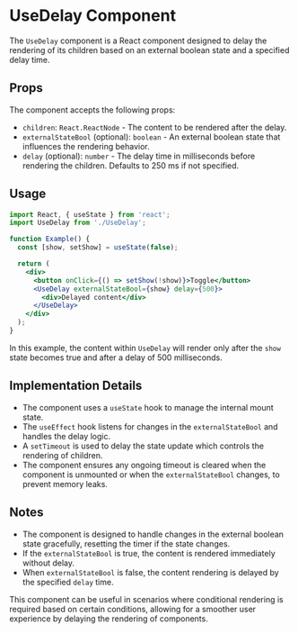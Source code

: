 # UseDelay Component

The `UseDelay` component is a React component designed to delay the rendering of its children based on an external boolean state and a specified delay time.

## Props

The component accepts the following props:

- `children`: `React.ReactNode` - The content to be rendered after the delay.
- `externalStateBool` (optional): `boolean` - An external boolean state that influences the rendering behavior.
- `delay` (optional): `number` - The delay time in milliseconds before rendering the children. Defaults to 250 ms if not specified.

## Usage

```jsx
import React, { useState } from 'react';
import UseDelay from './UseDelay';

function Example() {
  const [show, setShow] = useState(false);

  return (
    <div>
      <button onClick={() => setShow(!show)}>Toggle</button>
      <UseDelay externalStateBool={show} delay={500}>
        <div>Delayed content</div>
      </UseDelay>
    </div>
  );
}
```

In this example, the content within `UseDelay` will render only after the `show` state becomes true and after a delay of 500 milliseconds.

## Implementation Details

- The component uses a `useState` hook to manage the internal mount state.
- The `useEffect` hook listens for changes in the `externalStateBool` and handles the delay logic.
- A `setTimeout` is used to delay the state update which controls the rendering of children.
- The component ensures any ongoing timeout is cleared when the component is unmounted or when the `externalStateBool` changes, to prevent memory leaks.

## Notes

- The component is designed to handle changes in the external boolean state gracefully, resetting the timer if the state changes.
- If the `externalStateBool` is true, the content is rendered immediately without delay.
- When `externalStateBool` is false, the content rendering is delayed by the specified `delay` time.

This component can be useful in scenarios where conditional rendering is required based on certain conditions, allowing for a smoother user experience by delaying the rendering of components.

